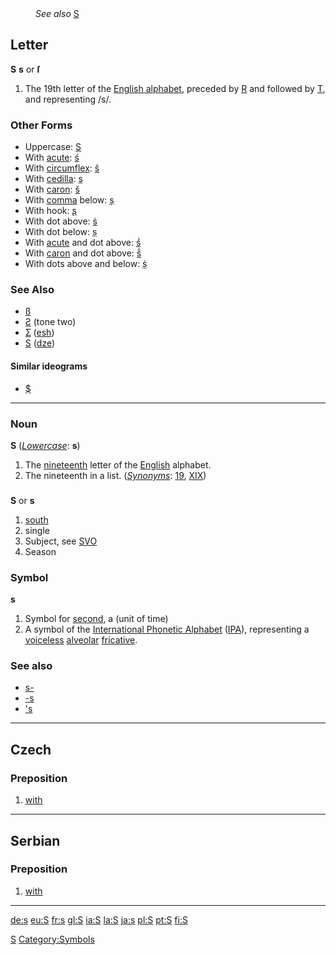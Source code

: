 :''See also'' [[S]]
==Letter==
'''S''' '''s''' or '''ſ'''

#The 19th letter of the [[Wiktionary:About Roman script|English alphabet]], preceded by [[R]] and followed by [[T]], and representing /s/.

===Other Forms===
*Uppercase: [[S]]
*With [[acute]]: [[ś]]
*With [[circumflex]]: [[ŝ]]
*With [[cedilla]]: [[ş]]
*With [[caron]]: [[š]]
*With [[comma]] below: [[ș]]
*With hook: [[ʂ]]
*With dot above: [[ṡ]]
*With dot below: [[ṣ]]
*With [[acute]] and dot above: [[ṥ]]
*With [[caron]] and dot above: [[ṧ]]
*With dots above and below: [[ṩ]]
===See Also===
*[[ß]]
*[[Ƨ]] (tone two)
*[[Ʃ]] ([[esh]])
*[[Ѕ]] ([[dze]])
====Similar ideograms====
*[[$]]
[[Category:Latin letters|S]]
----

===Noun===
'''S''' (''[[Lowercase]]'': '''s''')

# The [[nineteenth]] letter of the [[English]] alphabet.
# The nineteenth in a list. (''[[Synonyms]]'': [[19]], [[XIX]])

==={{abbreviation}}===
'''S''' or '''s'''

# [[south]]
# single
# Subject, see [[SVO]]
# Season

===Symbol===
'''s'''
# Symbol for [[second]], a (unit of time)
#A symbol of the [[International Phonetic Alphabet]] ([[IPA]]), representing a [[voiceless]] [[alveolar]] [[fricative]].

===See also===
*[[s-]]
*[[-s]]
*[['s]]

----
==Czech==
===Preposition===
#[[with]]
----
==Serbian==
===Preposition===
#[[with]]
----

[[Category:Symbols]]

[[de:s]]
[[eu:S]]
[[fr:s]]
[[gl:S]]
[[ia:S]]
[[la:S]]
[[ja:s]]
[[pl:S]]
[[pt:S]]
[[fi:S]]